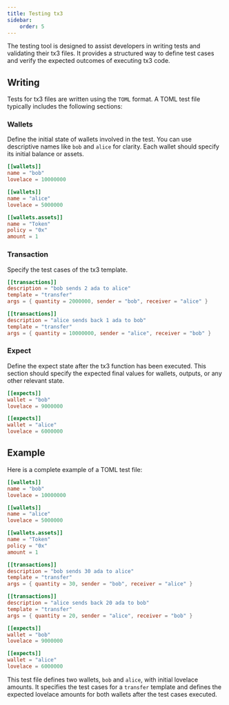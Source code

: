 ```yaml
---
title: Testing tx3
sidebar:
    order: 5
---
```


The testing tool is designed to assist developers in writing tests and validating their tx3 files.
It provides a structured way to define test cases and verify the expected outcomes of executing tx3 code. 

## Writing

Tests for tx3 files are written using the `TOML` format. A TOML test file typically includes the following sections:

### Wallets

Define the initial state of wallets involved in the test. You can use descriptive names like `bob` and `alice` for clarity. Each wallet should specify its initial balance or assets.

```toml
[[wallets]]
name = "bob"
lovelace = 10000000

[[wallets]]
name = "alice"
lovelace = 5000000

[[wallets.assets]]
name = "Token"
policy = "0x"
amount = 1
```

### Transaction

Specify the test cases of the tx3 template.

```toml
[[transactions]]
description = "bob sends 2 ada to alice"
template = "transfer"
args = { quantity = 2000000, sender = "bob", receiver = "alice" }

[[transactions]]
description = "alice sends back 1 ada to bob"
template = "transfer"
args = { quantity = 10000000, sender = "alice", receiver = "bob" }
```

### Expect

Define the expect state after the tx3 function has been executed. This section should specify the expected final values for wallets, outputs, or any other relevant state.

```toml
[[expects]]
wallet = "bob"
lovelace = 9000000

[[expects]]
wallet = "alice"
lovelace = 6000000
```

## Example

Here is a complete example of a TOML test file:

```toml
[[wallets]]
name = "bob"
lovelace = 10000000

[[wallets]]
name = "alice"
lovelace = 5000000

[[wallets.assets]]
name = "Token"
policy = "0x"
amount = 1

[[transactions]]
description = "bob sends 30 ada to alice"
template = "transfer"
args = { quantity = 30, sender = "bob", receiver = "alice" }

[[transactions]]
description = "alice sends back 20 ada to bob"
template = "transfer"
args = { quantity = 20, sender = "alice", receiver = "bob" }

[[expects]]
wallet = "bob"
lovelace = 9000000

[[expects]]
wallet = "alice"
lovelace = 6000000
```

This test file defines two wallets, `bob` and `alice`, with initial lovelace amounts. It specifies the test cases for a `transfer` template and defines the expected lovelace amounts for 
both wallets after the test cases executed.

